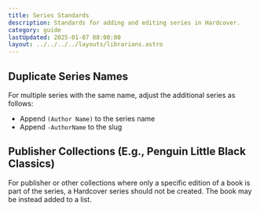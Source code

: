 ```yaml
---
title: Series Standards
description: Standards for adding and editing series in Hardcover.
category: guide
lastUpdated: 2025-01-07 08:00:00
layout: ../../../../layouts/librarians.astro
---
```


## Duplicate Series Names
For multiple series with the same name, adjust the additional series as follows:
  - Append `(Author Name)` to the series name 
  - Append `-AuthorName` to the slug

## Publisher Collections (E.g., Penguin Little Black Classics)
For publisher or other collections where only a specific edition of a book is part of the series, a Hardcover series should not be created. The book may be instead added to a list.